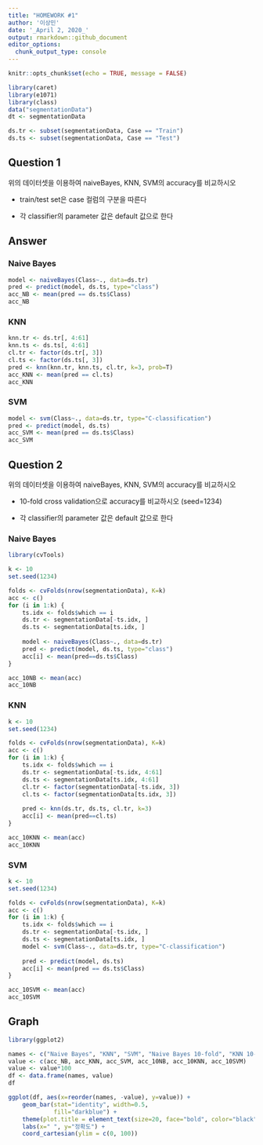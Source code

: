 ```yaml
---
title: "HOMEWORK #1"
author: '이상민'
date: '_April 2, 2020_'
output: rmarkdown::github_document
editor_options: 
  chunk_output_type: console
---
```


```r
knitr::opts_chunk$set(echo = TRUE, message = FALSE)
```


```r
library(caret)
library(e1071)
library(class)
data("segmentationData")
dt <- segmentationData

ds.tr <- subset(segmentationData, Case == "Train")
ds.ts <- subset(segmentationData, Case == "Test")
```

## Question 1
위의 데이터셋을 이용하여 naiveBayes, KNN, SVM의 accuracy를 비교하시오

 - train/test set은 case 컬럼의 구분을 따른다
 
 - 각 classifier의 parameter 값은 default 값으로 한다
 
## Answer 
### Naive Bayes
```r
model <- naiveBayes(Class~., data=ds.tr)
pred <- predict(model, ds.ts, type="class")
acc_NB <- mean(pred == ds.ts$Class)
acc_NB
```

### KNN
```r
knn.tr <- ds.tr[, 4:61]
knn.ts <- ds.ts[, 4:61]
cl.tr <- factor(ds.tr[, 3])
cl.ts <- factor(ds.ts[, 3])
pred <- knn(knn.tr, knn.ts, cl.tr, k=3, prob=T)
acc_KNN <- mean(pred == cl.ts)
acc_KNN
```

### SVM
```r
model <- svm(Class~., data=ds.tr, type="C-classification")
pred <- predict(model, ds.ts)
acc_SVM <- mean(pred == ds.ts$Class)
acc_SVM
```


## Question 2
위의 데이터셋을 이용하여 naiveBayes, KNN, SVM의 accuracy를 비교하시오

 - 10-fold cross validation으로 accuracy를 비교하시오 (seed=1234)
 
 - 각 classifier의 parameter 값은 default 값으로 한다
 
### Naive Bayes
```r
library(cvTools)

k <- 10
set.seed(1234)

folds <- cvFolds(nrow(segmentationData), K=k)
acc <- c()
for (i in 1:k) {
    ts.idx <- folds$which == i
    ds.tr <- segmentationData[-ts.idx, ]
    ds.ts <- segmentationData[ts.idx, ]
    
    model <- naiveBayes(Class~., data=ds.tr)
    pred <- predict(model, ds.ts, type="class")
    acc[i] <- mean(pred==ds.ts$Class)
}

acc_10NB <- mean(acc)
acc_10NB
```

### KNN
```r
k <- 10
set.seed(1234)

folds <- cvFolds(nrow(segmentationData), K=k)
acc <- c()
for (i in 1:k) {
    ts.idx <- folds$which == i
    ds.tr <- segmentationData[-ts.idx, 4:61]
    ds.ts <- segmentationData[ts.idx, 4:61]
    cl.tr <- factor(segmentationData[-ts.idx, 3])
    cl.ts <- factor(segmentationData[ts.idx, 3])
    
    pred <- knn(ds.tr, ds.ts, cl.tr, k=3)
    acc[i] <- mean(pred==cl.ts)
}

acc_10KNN <- mean(acc)
acc_10KNN
```

### SVM
```r
k <- 10
set.seed(1234)

folds <- cvFolds(nrow(segmentationData), K=k)
acc <- c()
for (i in 1:k) {
    ts.idx <- folds$which == i
    ds.tr <- segmentationData[-ts.idx, ]
    ds.ts <- segmentationData[ts.idx, ]
    model <- svm(Class~., data=ds.tr, type="C-classification")
    
    pred <- predict(model, ds.ts)
    acc[i] <- mean(pred == ds.ts$Class)
}

acc_10SVM <- mean(acc)
acc_10SVM
```

## Graph
```r
library(ggplot2)

names <- c("Naive Bayes", "KNN", "SVM", "Naive Bayes 10-fold", "KNN 10-fold", "SVM 10-fold")
value <- c(acc_NB, acc_KNN, acc_SVM, acc_10NB, acc_10KNN, acc_10SVM)
value <- value*100
df <- data.frame(names, value)
df

ggplot(df, aes(x=reorder(names, -value), y=value)) +
    geom_bar(stat="identity", width=0.5,
             fill="darkblue") +
    theme(plot.title = element_text(size=20, face="bold", color="black")) +
    labs(x=" ", y="정확도") +
    coord_cartesian(ylim = c(0, 100))
```


